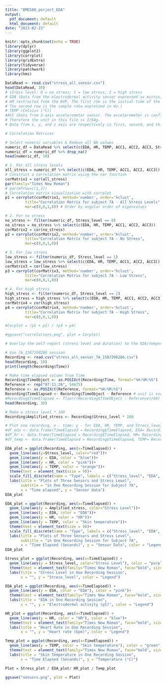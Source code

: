```yaml
---
title: "BME580_porject_EDA"
output:
  pdf_document: default
  html_document: default
date: "2023-02-23"
---
```


```r
knitr::opts_chunk$set(echo = TRUE)
library(dplyr)
library(ggplot2)
library(corrplot)
library(gridExtra)
library(tidyverse)
library(patchwork)
library(hms)
```

```r
DataRead <- read.csv("stress_all_sensor.csv")
head(DataRead, 10)
# stress level: 0 = no stress; 1 = low stress; 2 = high stress
# EDA (Data from the electrodermal activity sensor expressed as microsiemens (μS))
# HR (extracted from the BVP, The first row is the initial time of the session expressed as unix timestamp in UTC.
# The second row is the sample rate expressed in Hz.)
# TEMP (Celsius (°C))
#ACC (Data from 3-axis accelerometer sensor. The accelerometer is configured to measure acceleration in the range [-2g, 2g]. 
# Therefore the unit in this file is 1/64g.
# Data from x, y, and z axis are respectively in first, second, and third column.)
```


```r
# Correlation Matrices

# Select numeric variables & Remove all NA values
numeric_df = DataRead %>% select(c(EDA, HR, TEMP, ACC1, ACC2, ACC3, Stress_level))
numeric_df = numeric_df %>% drop_na()
head(numeric_df, 10)

# 1. For all stress levels
all_stress = numeric_df %>% select(c(EDA, HR, TEMP, ACC1, ACC2, ACC3))
# Construct a correlation matrix using the cor function
corMatrix1 = cor(all_stress)
par(family="Times New Roman")
# par(mfrow=c(1,2))
# Correlation matrix visualization with corrplot
p1 = corrplot(corMatrix1, method='number', order='hclust', 
         title="Correlation Matrix for subject 7A - All Stress Levels",
         mar=c(0,0,1,0)) # Order by angular order of eigenvalues

# 2. For no stress
no_stress <- filter(numeric_df, Stress_level == 0)
no_stress = no_stress %>% select(c(EDA, HR, TEMP, ACC1, ACC2, ACC3))
corMatrix2 = cor(no_stress)
p2 = corrplot(corMatrix2, method='number', order='hclust', 
         title="Correlation Matrix for subject 7A - No Stress",
         mar=c(0,0,1,0))

# 3. For low stress
low_stress <- filter(numeric_df, Stress_level == 1)
low_stress = low_stress %>% select(c(EDA, HR, TEMP, ACC1, ACC2, ACC3))
corMatrix3 = cor(low_stress)
p3 = corrplot(corMatrix3, method='number', order='hclust', 
         title="Correlation Matrix for subject 7A - Low Stress",
         mar=c(0,0,1,0))

# 4. For high stress
high_stress <- filter(numeric_df, Stress_level == 2)
high_stress = high_stress %>% select(c(EDA, HR, TEMP, ACC1, ACC2, ACC3))
corMatrix4 = cor(high_stress)
p4 = corrplot(corMatrix4, method='number', order='hclust', 
         title="Correlation Matrix for subject 7A - High Stress",
         mar=c(0,0,1,0))

#Corplot = (p1 + p2) / (p3 + p4)

#ggsave("correlations.png", plot = Corplot)

```

```r
# Overlay the self-report (stress level and duration) to the EDA/temperature/HR to show what the data looks like.

# Use 7A_1587298286 session
Recording <- read.csv("stress_all_sensor_7A_1587298286.csv")
head(Recording, 10)
print(length(Recording$Time))

# Make time elapsed column from Time
Recording$TimeObject <- as.POSIXct(Recording$Time, format="%H:%M:%S")
Reference <- rep("07:11:26", 54675)
Reference <- as.POSIXct(Reference, format="%H:%M:%S")
Recording$TimeElapsed <- Recording$TimeObject - Reference # unit is seconds
#Recording$TimeElapsed <- floor((Recording$TimeObject - Reference)/60) # unit is mins
head(Recording, 30)

# Make a stress level * 100
Recording$Amplified_stress <- Recording$Stress_level * 100
```

```r
# Plot one recording, x - time; y - for EDA, HR, TEMP, and Stress_level
#df_eda <- data.frame(TimeElapsed = Recording$TimeElapsed, EDA= Recording$EDA)
#df_hr <- data.frame(TimeElapsed = Recording$TimeElapsed, HR= Recording$HR)
#df_temp <- data.frame(TimeElapsed = Recording$TimeElapsed, TEMP= Recording$TEMP)

EDA_plot = ggplot(Recording, aes(x=TimeElapsed)) + 
  geom_line(aes(y=Stress_level, color="red"))+
  geom_line(aes(y = EDA, color = "blue"))+
  geom_line(aes(y = HR, color = "pink"))+
  geom_line(aes(y = TEMP, color = "orange"))+
  theme(text = element_text(size = 9))+
  scale_fill_discrete(name = "Type", labels = c("Stress_level", "EDA", "HR", "TEMP"))+
  labs(title = "Plots of Three Sensors and Stress Level",
       subtitle = "in One Recording Session for Subject 7A",
       x = "Time elapsed", y = "Sensor data")
EDA_plot
```


```r
EDA_plot = ggplot(Recording, aes(x=TimeElapsed)) + 
  geom_line(aes(y = Amplified_stress, color="Stress Level"))+
  geom_line(aes(y = EDA, color = "EDA"))+
  geom_line(aes(y = HR, color = "HR"))+
  geom_line(aes(y = TEMP, color = "Skin temperature"))+
  theme(text = element_text(size = 9))+
  scale_fill_discrete(name = "Type", labels = c("Stress_level", "EDA", "HR", "TEMP"))+
  labs(title = "Plots of Three Sensors and Stress Level",
       subtitle = "in One Recording Session for Subject 7A",
       x = "Time Elapsed (Seconds)", y = "Sensor Data", color = "Legend")
EDA_plot
```

```r
Stress_plot = ggplot(Recording, aes(x=TimeElapsed)) + 
  geom_line(aes(y = Stress_level, color="Stress Level"), color = "purple")+
  theme(text = element_text(family="Times New Roman", face="bold", size=9))+
  labs(title = "Stress Level in One Recording Session",
       x = "", y = "Stress_level", color = "Legend")

EDA_plot = ggplot(Recording, aes(x=TimeElapsed)) + 
  geom_line(aes(y = EDA, color = "EDA"), color = "pink")+
  theme(text = element_text(family="Times New Roman", face="bold", size=9))+
  labs(title = "EDA in One Recording Session",
       x = "", y = "Electrodermal activity (μS)", color = "Legend")

HR_plot = ggplot(Recording, aes(x=TimeElapsed)) + 
  geom_line(aes(y = HR, color = "HR"), color = "blue")+
  theme(text = element_text(family="Times New Roman", face="bold", size=9))+
  labs(title = "Heart Rate in One Recording Session",
       x = "", y = "Heart rate (bpm)", color = "Legend")

Temp_plot = ggplot(Recording, aes(x=TimeElapsed)) + 
  geom_line(aes(y = TEMP, color = "Skin temperature"), color = "green")+
  theme(text = element_text(family="Times New Roman", face="bold", size=9))+
  labs(title = "Skin Temperature in One Recording Session",
       x = "Time Elapsed (Seconds)", y = "Temperature (°C)")

Plot = Stress_plot / EDA_plot/ HR_plot / Temp_plot

ggsave("sensors.png", plot = Plot)

```
